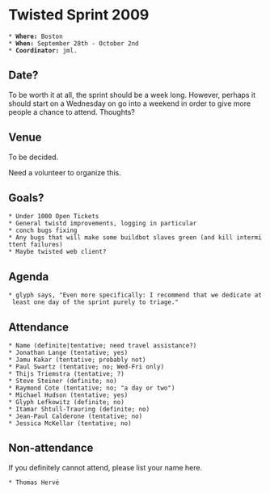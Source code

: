 = Twisted Sprint 2009 =

 * '''Where:''' Boston
 * '''When:''' September 28th - October 2nd
 * '''Coordinator:''' jml.

== Date? ==

To be worth it at all, the sprint should be a week long. However, perhaps it should start on a Wednesday on go into a weekend in order to give more people a chance to attend. Thoughts?

== Venue ==

To be decided.

Need a volunteer to organize this.

== Goals? ==

 * Under 1000 Open Tickets
 * General twistd improvements, logging in particular
 * conch bugs fixing
 * Any bugs that will make some buildbot slaves green (and kill intermittent failures)
 * Maybe twisted web client?

== Agenda ==

 * glyph says, "Even more specifically: I recommend that we dedicate at least one day of the sprint purely to triage."

== Attendance ==

 * Name (definite|tentative; need travel assistance?)
 * Jonathan Lange (tentative; yes)
 * Jamu Kakar (tentative; probably not)
 * Paul Swartz (tentative; no; Wed-Fri only)
 * Thijs Triemstra (tentative; ?)
 * Steve Steiner (definite; no)
 * Raymond Cote (tentative; no; "a day or two")
 * Michael Hudson (tentative; yes)
 * Glyph Lefkowitz (definite; no)
 * Itamar Shtull-Trauring (definite; no)
 * Jean-Paul Calderone (tentative; no)
 * Jessica McKellar (tentative; no)


== Non-attendance ==

If you definitely cannot attend, please list your name here.

 * Thomas Hervé